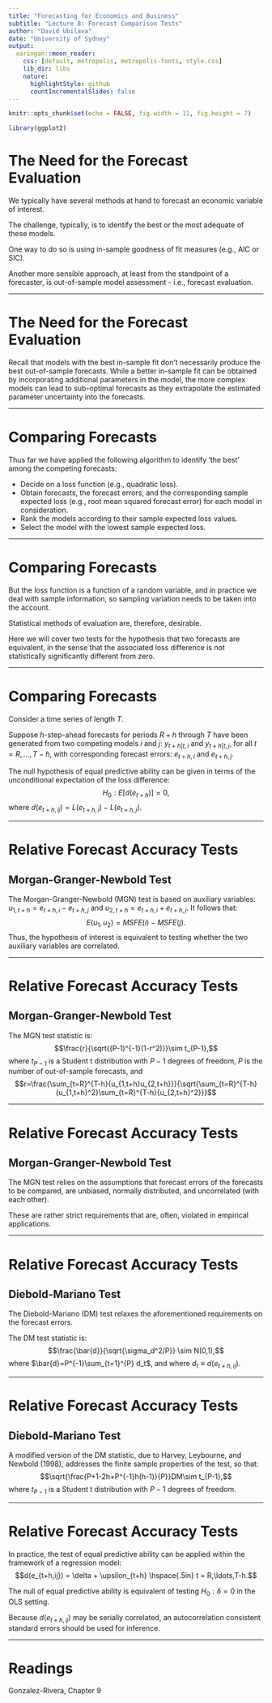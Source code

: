 ```yaml
---
title: "Forecasting for Economics and Business"
subtitle: "Lecture 8: Forecast Comparison Tests"
author: "David Ubilava"
date: "University of Sydney"
output:
  xaringan::moon_reader:
    css: [default, metropolis, metropolis-fonts, style.css]
    lib_dir: libs
    nature:
      highlightStyle: github
      countIncrementalSlides: false
---
```



```r
knitr::opts_chunk$set(echo = FALSE, fig.width = 11, fig.height = 7)
```


```r
library(ggplot2)
```

# The Need for the Forecast Evaluation

We typically have several methods at hand to forecast an economic variable of interest.

The challenge, typically, is to identify the best or the most adequate of these models.

One way to do so is using in-sample goodness of fit measures (e.g., AIC or SIC). 

Another more sensible approach, at least from the standpoint of a forecaster, is out-of-sample model assessment - i.e., forecast evaluation.

---


# The Need for the Forecast Evaluation

Recall that models with the best in-sample fit don't necessarily produce the best out-of-sample forecasts. While a better in-sample fit can be obtained by incorporating additional parameters in the model, the more complex models can lead to sub-optimal forecasts as they extrapolate the estimated parameter uncertainty into the forecasts.

---


# Comparing Forecasts

Thus far we have applied the following algorithm to identify 'the best' among the competing forecasts:

- Decide on a loss function (e.g., quadratic loss).
- Obtain forecasts, the forecast errors, and the corresponding sample expected loss (e.g., root mean squared forecast error) for each model in consideration.
- Rank the models according to their sample expected loss values.
- Select the model with the lowest sample expected loss.

---


# Comparing Forecasts

But the loss function is a function of a random variable, and in practice we deal with sample information, so sampling variation needs to be taken into the account.

Statistical methods of evaluation are, therefore, desirable.

Here we will cover two tests for the hypothesis that two forecasts are equivalent, in the sense that the associated loss difference is not statistically significantly different from zero.

---


# Comparing Forecasts

Consider a time series of length $T$. 

Suppose $h$-step-ahead forecasts for periods $R+h$ through $T$ have been generated from two competing models $i$ and $j$: $y_{t+h|t,i}$ and $y_{t+h|t,j}$, for all $t=R,\ldots,T-h$, with corresponding forecast errors: $e_{t+h,i}$ and $e_{t+h,j}$.

The null hypothesis of equal predictive ability can be given in terms of the unconditional expectation of the loss difference: $$H_0: E\left[d(e_{t+h})\right] = 0,$$ where $d(e_{t+h,ij}) = L(e_{t+h,i})-L(e_{t+h,j})$.
		
---


# Relative Forecast Accuracy Tests

## Morgan-Granger-Newbold Test

The Morgan-Granger-Newbold (MGN) test is based on auxiliary variables: $u_{1,t+h} = e_{t+h,i}-e_{t+h,j}$ and $u_{2,t+h} = e_{t+h,i}+e_{t+h,j}$. It follows that: $$E(u_1,u_2) = MSFE(i)-MSFE(j).$$ Thus, the hypothesis of interest is equivalent to testing whether the two auxiliary variables are correlated.
		
---


# Relative Forecast Accuracy Tests

## Morgan-Granger-Newbold Test

The MGN test statistic is: $$\frac{r}{\sqrt{(P-1)^{-1}(1-r^2)}}\sim t_{P-1},$$ where $t_{P-1}$ is a Student t distribution with $P-1$ degrees of freedom, $P$ is the number of out-of-sample forecasts, and $$r=\frac{\sum_{t=R}^{T-h}{u_{1,t+h}u_{2,t+h}}}{\sqrt{\sum_{t=R}^{T-h}{u_{1,t+h}^2}\sum_{t=R}^{T-h}{u_{2,t+h}^2}}}$$
		
---


# Relative Forecast Accuracy Tests

## Morgan-Granger-Newbold Test

The MGN test relies on the assumptions that forecast errors of the forecasts to be compared, are unbiased, normally distributed, and uncorrelated (with each other). 

These are rather strict requirements that are, often, violated in empirical applications.
		
---


# Relative Forecast Accuracy Tests

## Diebold-Mariano Test

The Diebold-Mariano (DM) test relaxes the aforementioned requirements on the forecast errors. 

The DM test statistic is: $$\frac{\bar{d}}{\sqrt{\sigma_d^2/P}} \sim N(0,1),$$ where $\bar{d}=P^{-1}\sum_{t=1}^{P} d_t$, and where $d_t \equiv d(e_{t+h,ij})$. 
		
---


# Relative Forecast Accuracy Tests

## Diebold-Mariano Test

A modified version of the DM statistic, due to Harvey, Leybourne, and Newbold (1998), addresses the finite sample properties of the test, so that: $$\sqrt{\frac{P+1-2h+P^{-1}h(h-1)}{P}}DM\sim t_{P-1},$$ where $t_{P-1}$ is a Student t distribution with $P-1$ degrees of freedom.
		
---


# Relative Forecast Accuracy Tests

In practice, the test of equal predictive ability can be applied within the framework of a regression model: $$d(e_{t+h,ij}) = \delta + \upsilon_{t+h} \hspace{.5in} t = R,\ldots,T-h.$$

The null of equal predictive ability is equivalent of testing $H_0: \delta = 0$ in the OLS setting.

Because $d(e_{t+h,ij})$ may be serially correlated, an autocorrelation consistent standard errors should be used for inference.

---


# Readings

Gonzalez-Rivera, Chapter 9



